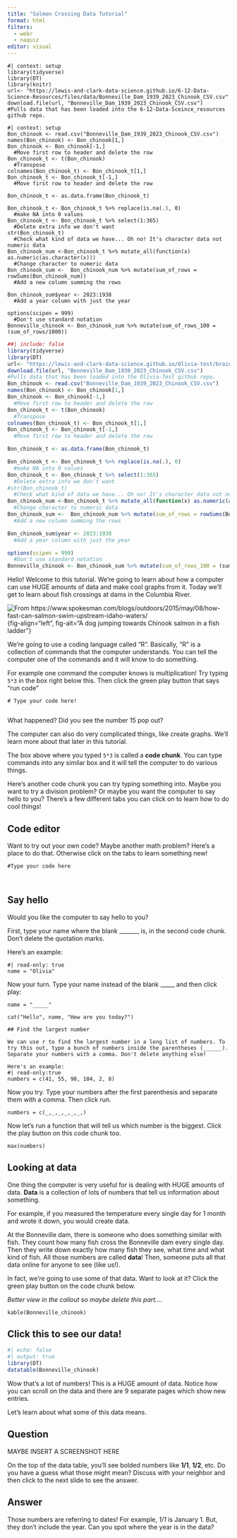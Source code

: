 ```yaml
---
title: "Salmon Crossing Data Tutorial"
format: html
filters:
  - webr
  - naquiz
editor: visual
---
```


```webr-r
#| context: setup
library(tidyverse)
library(DT)
library(knitr)
url<- "https://lewis-and-clark-data-science.github.io/6-12-Data-Science-Resources/files/data/Bonneville_Dam_1939_2023_Chinook_CSV.csv"
download.file(url, "Bonneville_Dam_1939_2023_Chinook_CSV.csv")
#Pulls data that has been loaded into the 6-12-Data-Sceince_resources github repo. 
```

```webr-r
#| context: setup
Bon_chinook <- read.csv("Bonneville_Dam_1939_2023_Chinook_CSV.csv")
names(Bon_chinook) <- Bon_chinook[1,]
Bon_chinook <- Bon_chinook[-1,]
  #Move first row to header and delete the row
Bon_chinook_t <- t(Bon_chinook)
  #Transpose
colnames(Bon_chinook_t) <- Bon_chinook_t[1,]
Bon_chinook_t <- Bon_chinook_t[-1,]
  #Move first row to header and delete the row

Bon_chinook_t <- as.data.frame(Bon_chinook_t)

Bon_chinook_t <- Bon_chinook_t %>% replace(is.na(.), 0)
  #make NA into 0 values
Bon_chinook_t <- Bon_chinook_t %>% select(1:365)
  #Delete extra info we don't want 
str(Bon_chinook_t)
  #Check what kind of data we have... Oh no! It's character data not numeric data
Bon_chinook_num <-Bon_chinook_t %>% mutate_all(function(x) as.numeric(as.character(x)))
  #Change character to numeric data
Bon_chinook_sum <-  Bon_chinook_num %>% mutate(sum_of_rows = rowSums(Bon_chinook_num))
  #Add a new column summing the rows

Bon_chinook_sum$year <- 2023:1938
  #Add a year column with just the year

options(scipen = 999) 
  #Don't use standard notation
Bonneville_chinook <- Bon_chinook_sum %>% mutate(sum_of_rows_100 = (sum_of_rows/1000))
```

```r
##| include: false
library(tidyverse)
library(DT)
url<- "https://lewis-and-clark-data-science.github.io/Olivia-test/brainstorm_612_lessons/data/Bonneville_Dam_1939_2023_Chinook_CSV.csv"
download.file(url, "Bonneville_Dam_1939_2023_Chinook_CSV.csv")
#Pulls data that has been loaded into the Olivia-Test github repo. 
Bon_chinook <- read.csv("Bonneville_Dam_1939_2023_Chinook_CSV.csv")
names(Bon_chinook) <- Bon_chinook[1,]
Bon_chinook <- Bon_chinook[-1,]
  #Move first row to header and delete the row
Bon_chinook_t <- t(Bon_chinook)
  #Transpose
colnames(Bon_chinook_t) <- Bon_chinook_t[1,]
Bon_chinook_t <- Bon_chinook_t[-1,]
  #Move first row to header and delete the row

Bon_chinook_t <- as.data.frame(Bon_chinook_t)

Bon_chinook_t <- Bon_chinook_t %>% replace(is.na(.), 0)
  #make NA into 0 values
Bon_chinook_t <- Bon_chinook_t %>% select(1:365)
  #Delete extra info we don't want 
#str(Bon_chinook_t)
  #Check what kind of data we have... Oh no! It's character data not numeric data
Bon_chinook_num <-Bon_chinook_t %>% mutate_all(function(x) as.numeric(as.character(x)))
  #Change character to numeric data
Bon_chinook_sum <-  Bon_chinook_num %>% mutate(sum_of_rows = rowSums(Bon_chinook_num))
  #Add a new column summing the rows

Bon_chinook_sum$year <- 2023:1938
  #Add a year column with just the year

options(scipen = 999) 
  #Don't use standard notation
Bonneville_chinook <- Bon_chinook_sum %>% mutate(sum_of_rows_100 = (sum_of_rows/1000))
```

Hello! Welcome to this tutorial. We're going to learn about how a computer can use HUGE amounts of data and make cool graphs from it. Today we'll get to learn about fish crossings at dams in the Columbia River.

![From https://www.spokesman.com/blogs/outdoors/2015/may/08/how-fast-can-salmon-swim-upstream-idaho-waters/](brainstorm_612_lessons/Images/salmon_dog.jpg){fig-align="left", fig-alt="A dog jumping towards Chinook salmon in a fish ladder"}

We're going to use a coding language called "R". Basically, "R" is a collection of commands that the computer understands. You can tell the computer one of the commands and it will know to do something.

For example one command the computer knows is multiplication! Try typing `5*3` in the box right below this. Then click the green play button that says "run code"

```webr-r
# Type your code here!


```

What happened? Did you see the number 15 pop out?

The computer can also do very complicated things, like create graphs. We'll learn more about that later in this tutorial.

The box above where you typed `5*3` is called a **code chunk**. You can type commands into any similar box and it will tell the computer to do various things.

Here's another code chunk you can try typing something into. Maybe you want to try a division problem? Or maybe you want the computer to say hello to you? There's a few different tabs you can click on to learn how to do cool things!

::: panel-tabset
## Code editor

Want to try out your own code? Maybe another math problem? Here's a place to do that. Otherwise click on the tabs to learn something new!

```webr
#Type your code here



```

## Say hello

Would you like the computer to say hello to you?

First, type your name where the blank \_\_\_\_\_\_\_ is, in the second code chunk. Don't delete the quotation marks.

Here's an example:

```webr
#| read-only: true
name = "Olivia"
```

Now your turn. Type your name instead of the blank \_\_\_\_\_ and then click play:

```webr
name = "_____"

cat("Hello", name, "How are you today?")

## Find the largest number

We can use r to find the largest number in a long list of numbers. To try this out, type a bunch of numbers inside the parentheses (______). Separate your numbers with a comma. Don't delete anything else! 

Here's an example: 
#| read-only:true
numbers = c(41, 55, 98, 104, 2, 8)
```

Now you try. Type your numbers after the first parenthesis and separate them with a comma. Then click run.

```webr-r
numbers = c(_,_,_,_,_,_,)
```

Now let's run a function that will tell us which number is the biggest. Click the play button on this code chunk too.

```webr-r
max(numbers)
```
:::

## Looking at data

One thing the computer is very useful for is dealing with HUGE amounts of data. **Data** is a collection of lots of numbers that tell us information about something.

For example, if you measured the temperature every single day for 1 month and wrote it down, you would create data.

At the Bonneville dam, there is someone who does something similar with fish. They count how many fish cross the Bonneville dam every single day. Then they write down exactly how many fish they see, what time and what kind of fish. All those numbers are called **data**! Then, someone puts all that data online for anyone to see (like us!).

In fact, we're going to use some of that data. Want to look at it? Click the green play button on the code chunk below.

*Better view in the callout so maybe delete this part....*

```webr-r

kable(Bonneville_chinook)
```

::: {.callout-note collapse="true"}
## Click this to see our data!

```r
#| echo: false
#| output: true
library(DT)
datatable(Bonneville_chinook)
```
:::

Wow that's a lot of numbers! This is a HUGE amount of data. Notice how you can scroll on the data and there are 9 separate pages which show new entries.

Let's learn about what some of this data means.

::: panel-tabset
## Question

MAYBE INSERT A SCREENSHOT HERE

On the top of the data table, you'll see bolded numbers like **1/1**, **1/2**, etc. Do you have a guess what those might mean? Discuss with your neighbor and then click to the next slide to see the answer.

## Answer

Those numbers are referring to dates! For example, *1/1* is January 1. But, they don't include the year. Can you spot where the year is in the data?
:::
